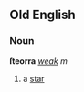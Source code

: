 ==Old English==
===Noun===
'''ſteorra''' ''[[Wiktionary Appendix:Old English weak declension|weak]] m''

#a [[star]]